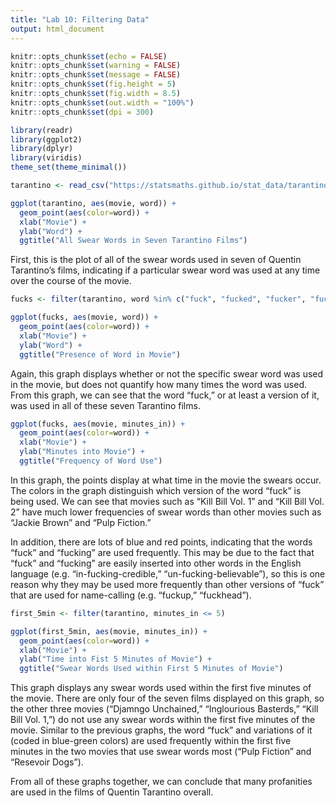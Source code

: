 ---
title: "Lab 10: Filtering Data"
output: html_document
---

```{r setup, include=FALSE}
knitr::opts_chunk$set(echo = FALSE)
knitr::opts_chunk$set(warning = FALSE)
knitr::opts_chunk$set(message = FALSE)
knitr::opts_chunk$set(fig.height = 5)
knitr::opts_chunk$set(fig.width = 8.5)
knitr::opts_chunk$set(out.width = "100%")
knitr::opts_chunk$set(dpi = 300)

library(readr)
library(ggplot2)
library(dplyr)
library(viridis)
theme_set(theme_minimal())
```


```{r}
tarantino <- read_csv("https://statsmaths.github.io/stat_data/tarantino.csv")
```


```{r}
ggplot(tarantino, aes(movie, word)) +
  geom_point(aes(color=word)) +
  xlab("Movie") +
  ylab("Word") +
  ggtitle("All Swear Words in Seven Tarantino Films")
```

First, this is the plot of all of the swear words used in seven of Quentin Tarantino's films, indicating if a particular swear word was used at any time over the course of the movie.

```{r}
fucks <- filter(tarantino, word %in% c("fuck", "fucked", "fucker", "fuckers", "fuckface", "fuckhead", "fucking", "fucks", "fuckup"))
```

```{r}
ggplot(fucks, aes(movie, word)) +
  geom_point(aes(color=word)) +
  xlab("Movie") +
  ylab("Word") +
  ggtitle("Presence of Word in Movie")
```
Again, this graph displays whether or not the specific swear word was used in the movie, but does not quantify how many times the word was used. From this graph, we can see that the word "fuck," or at least a version of it, was used in all of these seven Tarantino films.

```{r}
ggplot(fucks, aes(movie, minutes_in)) +
  geom_point(aes(color=word)) +
  xlab("Movie") +
  ylab("Minutes into Movie") +
  ggtitle("Frequency of Word Use")
```
In this graph, the points display at what time in the movie the swears occur. The colors in the graph distinguish which version of the word "fuck" is being used. We can see that movies such as "Kill Bill Vol. 1" and "Kill Bill Vol. 2" have much lower frequencies of swear words than other movies such as "Jackie Brown" and "Pulp Fiction."

In addition, there are lots of blue and red points, indicating that the words "fuck" and "fucking" are used frequently. This may be due to the fact that "fuck" and "fucking" are easily inserted into other words in the English language (e.g. "in-fucking-credible," "un-fucking-believable"), so this is one reason why they may be used more frequently than other versions of "fuck" that are used for name-calling (e.g. "fuckup," "fuckhead").

```{r}
first_5min <- filter(tarantino, minutes_in <= 5)
```

```{r}
ggplot(first_5min, aes(movie, minutes_in)) +
  geom_point(aes(color=word)) +
  xlab("Movie") +
  ylab("Time into Fist 5 Minutes of Movie") +
  ggtitle("Swear Words Used within First 5 Minutes of Movie")
```

This graph displays any swear words used within the first five minutes of the movie. There are only four of the seven films displayed on this graph, so the other three movies ("Djamngo Unchained," "Inglourious Basterds," "Kill Bill Vol. 1,") do not use any swear words within the first five minutes of the movie. Similar to the previous graphs, the word "fuck" and variations of it (coded in blue-green colors) are used frequently within the first five minutes in the two movies that use swear words most ("Pulp Fiction" and "Resevoir Dogs").

From all of these graphs together, we can conclude that many profanities are used in the films of Quentin Tarantino overall.

